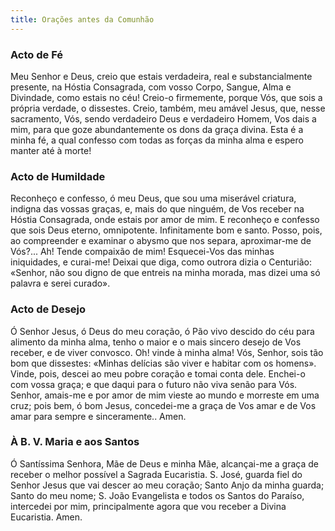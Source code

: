 ```yaml
---
title: Orações antes da Comunhão
---
```


### Acto de Fé

Meu Senhor e Deus, creio que estais verdadeira, real e substancialmente
presente, na Hóstia Consagrada, com vosso Corpo, Sangue, Alma e Divindade,
como estais no céu! Creio-o firmemente, porque Vós, que sois a própria
verdade, o dissestes. Creio, também, meu amável Jesus, que, nesse sacramento,
Vós, sendo verdadeiro Deus e verdadeiro Homem, Vos dais a mim, para que goze
abundantemente os dons da graça divina. Esta é a minha fé, a qual confesso com
todas as forças da minha alma e espero manter até à morte!

### Acto de Humildade

Reconheço e confesso, ó meu Deus, que sou uma miserável criatura, indigna das
vossas graças, e, mais do que ninguém, de Vos receber na Hóstia Consagrada,
onde estais por amor de mim. E reconheço e confesso que sois Deus eterno,
omnipotente. Infinitamente bom e santo. Posso, pois, ao compreender e examinar
o abysmo que nos separa, aproximar-me de Vós?... Ah! Tende compaixão de mim!
Esquecei-Vos das minhas iniquidades, e curai-me! Deixai que diga, como outrora
dizia o Centurião: «Senhor, não sou digno de que entreis na minha morada, mas
dizei uma só palavra e serei curado».

### Acto de Desejo

Ó Senhor Jesus, ó Deus do meu coração, ó Pão vivo descido do céu para alimento
da minha alma, tenho o maior e o mais sincero desejo de Vos receber, e de
viver convosco. Oh! vinde à minha alma! Vós, Senhor, sois tão bom que
dissestes: «Minhas delícias são viver e habitar com os homens». Vinde, pois,
descei ao meu pobre coração e tomai conta dele. Enchei-o com vossa graça; e
que daqui para o futuro não viva senão para Vós. Senhor, amais-me e por amor
de mim vieste ao mundo e morreste em uma cruz; pois bem, ó bom Jesus,
concedei-me a graça de Vos amar e de Vos amar para sempre e sinceramente..
Amen.

### À B. V. Maria e aos Santos

Ó Santíssima Senhora, Mãe de Deus e minha Mãe, alcançai-me a graça de receber
o melhor possível a Sagrada Eucaristia. S. José, guarda fiel do Senhor Jesus
que vai descer ao meu coração; Santo Anjo da minha guarda; Santo do meu nome;
S. João Evangelista e todos os Santos do Paraíso, intercedei por mim,
principalmente agora que vou receber a Divina Eucaristia. Amen.

